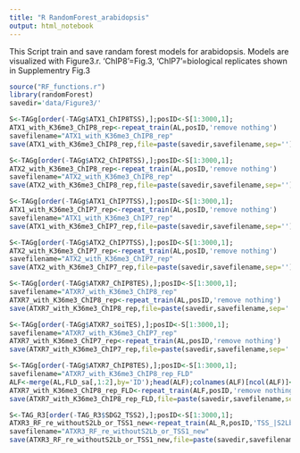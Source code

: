 ```yaml
---
title: "R RandomForest_arabidopsis"
output: html_notebook
---
```


This Script train and save randam forest models for arabidopsis.
Models are visualized with Figure3.r.
'ChIP8'=Fig.3, 'ChIP7'=biological replicates shown in Supplementry Fig.3


```r
source("RF_functions.r")
library(randomForest)
savedir='data/Figure3/'
```


```r
S<-TAGg[order(-TAGg$ATX1_ChIP8TSS),];posID<-S[1:3000,1];
ATX1_with_K36me3_ChIP8_rep<-repeat_train(AL,posID,'remove nothing')
savefilename="ATX1_with_K36me3_ChIP8_rep"
save(ATX1_with_K36me3_ChIP8_rep,file=paste(savedir,savefilename,sep=''))
```

```r
S<-TAGg[order(-TAGg$ATX2_ChIP8TSS),];posID<-S[1:3000,1];
ATX2_with_K36me3_ChIP8_rep<-repeat_train(AL,posID,'remove nothing')
savefilename="ATX2_with_K36me3_ChIP8_rep"
save(ATX2_with_K36me3_ChIP8_rep,file=paste(savedir,savefilename,sep=''))
```

```r
S<-TAGg[order(-TAGg$ATX1_ChIP7TSS),];posID<-S[1:3000,1];
ATX1_with_K36me3_ChIP7_rep<-repeat_train(AL,posID,'remove nothing')
savefilename="ATX1_with_K36me3_ChIP7_rep"
save(ATX1_with_K36me3_ChIP7_rep,file=paste(savedir,savefilename,sep=''))
```

```r
S<-TAGg[order(-TAGg$ATX2_ChIP7TSS),];posID<-S[1:3000,1];
ATX2_with_K36me3_ChIP7_rep<-repeat_train(AL,posID,'remove nothing')
savefilename="ATX2_with_K36me3_ChIP7_rep"
save(ATX2_with_K36me3_ChIP7_rep,file=paste(savedir,savefilename,sep=''))
```

```r
S<-TAGg[order(-TAGg$ATXR7_ChIP8TES),];posID<-S[1:3000,1];
savefilename="ATXR7_with_K36me3_ChIP8_rep"
ATXR7_with_K36me3_ChIP8_rep<-repeat_train(AL,posID,'remove nothing')
save(ATXR7_with_K36me3_ChIP8_rep,file=paste(savedir,savefilename,sep=''))
```

```r
S<-TAGg[order(-TAGg$ATXR7_soiTES),];posID<-S[1:3000,1];
savefilename="ATXR7_with_K36me3_ChIP7_rep"
ATXR7_with_K36me3_ChIP7_rep<-repeat_train(AL,posID,'remove nothing')
save(ATXR7_with_K36me3_ChIP7_rep,file=paste(savedir,savefilename,sep=''))
```

```r
S<-TAGg[order(-TAGg$ATXR7_ChIP8TES),];posID<-S[1:3000,1];
savefilename="ATXR7_with_K36me3_ChIP8_rep_FLD"
ALF<-merge(AL,FLD_sa[,1:2],by='ID');head(ALF);colnames(ALF)[ncol(ALF)]<-'FLD'
ATXR7_with_K36me3_ChIP8_rep_FLD<-repeat_train(ALF,posID,'remove nothing')
save(ATXR7_with_K36me3_ChIP8_rep_FLD,file=paste(savedir,savefilename,sep=''))
```

```r
S<-TAG_R3[order(-TAG_R3$SDG2_TSS2),];posID<-S[1:3000,1];
ATXR3_RF_re_withoutS2Lb_or_TSS1_new<-repeat_train(AL_R,posID,'TSS_|S2Lb')
savefilename="ATXR3_RF_re_withoutS2Lb_or_TSS1_new"
save(ATXR3_RF_re_withoutS2Lb_or_TSS1_new,file=paste(savedir,savefilename,sep=''))
```

